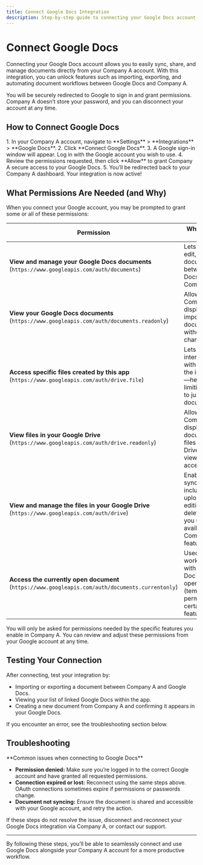 ```yaml
---
title: Connect Google Docs Integration
description: Step-by-step guide to connecting your Google Docs account to your Company A account.
---
```



# Connect Google Docs

Connecting your Google Docs account allows you to easily sync, share, and manage documents directly from your Company A account. With this integration, you can unlock features such as importing, exporting, and automating document workflows between Google Docs and Company A.

<Info>
You will be securely redirected to Google to sign in and grant permissions. Company A doesn’t store your password, and you can disconnect your account at any time.
</Info>

## How to Connect Google Docs

<Steps>
1. In your Company A account, navigate to **Settings** > **Integrations** > **Google Docs**.
2. Click **Connect Google Docs**.
3. A Google sign-in window will appear. Log in with the Google account you wish to use.
4. Review the permissions requested, then click **Allow** to grant Company A secure access to your Google Docs.
5. You’ll be redirected back to your Company A dashboard. Your integration is now active!
</Steps>

## What Permissions Are Needed (and Why)

When you connect your Google account, you may be prompted to grant some or all of these permissions:

| Permission | Why We Need It |
| --- | --- |
| **View and manage your Google Docs documents**<br/>(`https://www.googleapis.com/auth/documents`) | Lets you create, edit, and sync documents between Google Docs and Company A. |
| **View your Google Docs documents**<br/>(`https://www.googleapis.com/auth/documents.readonly`) | Allows Company A to display and import your documents without making changes. |
| **Access specific files created by this app**<br/>(`https://www.googleapis.com/auth/drive.file`) | Lets Company A interact only with files tied to the integration—helpful for limiting access to just those documents. |
| **View files in your Google Drive**<br/>(`https://www.googleapis.com/auth/drive.readonly`) | Allows Company A to display documents and files from your Drive, with view-only access. |
| **View and manage the files in your Google Drive**<br/>(`https://www.googleapis.com/auth/drive`) | Enables full synchronization, including uploading, editing, or deleting files if you use all available Company A features. |
| **Access the currently open document**<br/>(`https://www.googleapis.com/auth/documents.currentonly`) | Used for working only with the Google Doc you have open (temporary permission for certain features). |

<Info>
You will only be asked for permissions needed by the specific features you enable in Company A. You can review and adjust these permissions from your Google account at any time.
</Info>

## Testing Your Connection

After connecting, test your integration by:

- Importing or exporting a document between Company A and Google Docs.
- Viewing your list of linked Google Docs within the app.
- Creating a new document from Company A and confirming it appears in your Google Docs.

If you encounter an error, see the troubleshooting section below.

## Troubleshooting

<Warning>
**Common issues when connecting to Google Docs**

- **Permission denied:** Make sure you’re logged in to the correct Google account and have granted all requested permissions.
- **Connection expired or lost:** Reconnect using the same steps above. OAuth connections sometimes expire if permissions or passwords change.
- **Document not syncing:** Ensure the document is shared and accessible with your Google account, and retry the action.
</Warning>

If these steps do not resolve the issue, disconnect and reconnect your Google Docs integration via Company A, or contact our support.

---

By following these steps, you’ll be able to seamlessly connect and use Google Docs alongside your Company A account for a more productive workflow.
